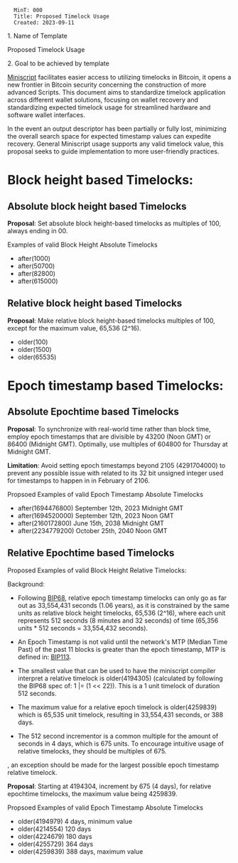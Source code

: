 <pre>
  MinT: 000
  Title: Proposed Timelock Usage
  Created: 2023-09-11
</pre>


1. Name of Template

Proposed Timelock Usage

2. Goal to be achieved by template

[https://bitcoin.sipa.be/miniscript/ Miniscript] facilitates easier access to utilizing timelocks in Bitcoin, it opens a new frontier in Bitcoin security concerning the construction of more advanced Scripts. This document aims to standardize timelock application across different wallet solutions, focusing on wallet recovery and standardizing expected timelock usage for streamlined hardware and software wallet interfaces.

In the event an output descriptor has been partially or fully lost, minimizing the overall search space for expected timestamp values can expedite recovery. General Miniscript usage supports any valid timelock value, this proposal seeks to guide implementation to more user-friendly practices.

=Block height based Timelocks:=

==Absolute block height based Timelocks==

'''Proposal''': Set absolute block height-based timelocks as multiples of 100, always ending in 00.

Examples of valid Block Height Absolute Timelocks

* after(1000)
* after(50700)
* after(82800)
* after(615000)


== Relative block height based Timelocks ==

'''Proposal''': Make relative block height-based timelocks multiples of 100, except for the maximum value,  65,536 (2^16).


* older(100)
* older(1500)
* older(65535)


=Epoch timestamp based Timelocks:=

==Absolute Epochtime based Timelocks==

'''Proposal''': To synchronize with real-world time rather than block time, employ epoch timestamps that are divisible by 43200 (Noon GMT) or 86400 (Midnight GMT). Optimally, use multiples of 604800 for Thursday at Midnight GMT.

'''Limitation''': Avoid setting epoch timestamps beyond 2105 (4291704000) to prevent any possible issue with related to its 32 bit unsigned integer used for timestamps to happen in in February of 2106.

Propsoed Examples of valid Epoch Timestamp Absolute Timelocks

*after(1694476800) September 12th, 2023 Midnight GMT
*after(1694520000) September 12th, 2023 Noon GMT
*after(2160172800) June 15th, 2038 Midnight GMT
*after(2234779200) October 25th, 2040 Noon GMT


==Relative Epochtime based Timelocks==

Proposed Examples of valid Block Height Relative Timelocks: 

Background: 
* Following [https://github.com/bitcoin/bips/blob/master/bip-0068.mediawiki BIP68], relative epoch timestamp timelocks can only go as far out as 33,554,431 seconds (1.06 years), as it is constrained by the same units as relative block height timelocks, 65,536 (2^16), where each unit represents 512 seconds (8 minutes and 32 seconds) of time (65,356 units * 512 seconds = 33,554,432 seconds).

* An Epoch Timestamp is not valid until the network's MTP (Median Time Past) of the past 11 blocks is greater than the epoch timestamp, MTP is defined in: [https://github.com/bitcoin/bips/blob/master/bip-0113.mediawiki BIP113].

* The smallest value that can be used to have the miniscript compiler interpret a relative timelock is older(4194305) (calculated by following the BIP68 spec of: 1 |= (1 << 22)). This is a 1 unit timelock of duration 512 seconds.

* The maximum value for a relative epoch timelock is older(4259839) which is 65,535 unit timelock, resulting in 33,554,431 seconds, or 388 days.

* The 512 second incrementor is a common multiple for the amount of seconds in 4 days, which is 675 units. To encourage intuitive usage of relative timelocks, they should be multiples of 675.
, an exception should be made for the largest possible epoch timestamp relative timelock.

'''Proposal''': Starting at 4194304, increment by 675 (4 days), for relative epochtime timelocks, the maximum value being 4259839.


Propsoed Examples of valid Epoch Timestamp Absolute Timelocks

*older(4194979) 4 days, minimum value
*older(4214554) 120 days
*older(4224679) 180 days
*older(4255729) 364 days
*older(4259839) 388 days, maximum value


